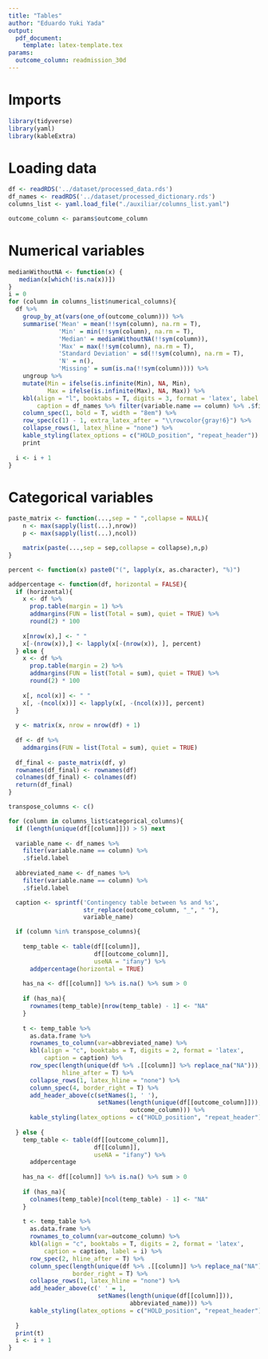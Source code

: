 ```yaml
---
title: "Tables"
author: "Eduardo Yuki Yada"
output: 
  pdf_document:
    template: latex-template.tex
params:
  outcome_column: readmission_30d
---
```


# Imports

```r
library(tidyverse)
library(yaml)
library(kableExtra)
```

# Loading data

```r
df <- readRDS('../dataset/processed_data.rds') 
df_names <- readRDS('../dataset/processed_dictionary.rds') 
columns_list <- yaml.load_file("./auxiliar/columns_list.yaml")

outcome_column <- params$outcome_column
```

# Numerical variables

```r
medianWithoutNA <- function(x) {
   median(x[which(!is.na(x))])
}
i = 0
for (column in columns_list$numerical_columns){
  df %>%
    group_by_at(vars(one_of(outcome_column))) %>%
    summarise('Mean' = mean(!!sym(column), na.rm = T),
              'Min' = min(!!sym(column), na.rm = T),
              'Median' = medianWithoutNA(!!sym(column)),
              'Max' = max(!!sym(column), na.rm = T),
              'Standard Deviation' = sd(!!sym(column), na.rm = T),
              'N' = n(),
              'Missing' = sum(is.na(!!sym(column)))) %>%
    ungroup %>%
    mutate(Min = ifelse(is.infinite(Min), NA, Min),
           Max = ifelse(is.infinite(Max), NA, Max)) %>%
    kbl(align = "l", booktabs = T, digits = 3, format = 'latex', label = i, 
        caption = df_names %>% filter(variable.name == column) %>% .$field.label) %>%
    column_spec(1, bold = T, width = "8em") %>%
    row_spec(c(1) - 1, extra_latex_after = "\\rowcolor{gray!6}") %>%
    collapse_rows(1, latex_hline = "none") %>%
    kable_styling(latex_options = c("HOLD_position", "repeat_header")) %>%
    print
  
  i <- i + 1
}
```

# Categorical variables

```r
paste_matrix <- function(...,sep = " ",collapse = NULL){
    n <- max(sapply(list(...),nrow))
    p <- max(sapply(list(...),ncol))

    matrix(paste(...,sep = sep,collapse = collapse),n,p)
}
```

```r
percent <- function(x) paste0("(", lapply(x, as.character), "%)")

addpercentage <- function(df, horizontal = FALSE){
  if (horizontal){
    x <- df %>%
      prop.table(margin = 1) %>%
      addmargins(FUN = list(Total = sum), quiet = TRUE) %>%
      round(2) * 100
    
    x[nrow(x),] <- " " 
    x[-(nrow(x)),] <- lapply(x[-(nrow(x)), ], percent)
  } else {
    x <- df %>%
      prop.table(margin = 2) %>%
      addmargins(FUN = list(Total = sum), quiet = TRUE) %>%
      round(2) * 100
    
    x[, ncol(x)] <- " " 
    x[, -(ncol(x))] <- lapply(x[, -(ncol(x))], percent)
  }
  
  y <- matrix(x, nrow = nrow(df) + 1)
  
  df <- df %>%
    addmargins(FUN = list(Total = sum), quiet = TRUE)
  
  df_final <- paste_matrix(df, y)
  rownames(df_final) <- rownames(df)
  colnames(df_final) <- colnames(df)
  return(df_final)
}
```

```r
transpose_columns <- c()

for (column in columns_list$categorical_columns){
  if (length(unique(df[[column]])) > 5) next
  
  variable_name <- df_names %>%
    filter(variable.name == column) %>% 
    .$field.label
  
  abbreviated_name <- df_names %>%
    filter(variable.name == column) %>% 
    .$field.label

  caption <- sprintf('Contingency table between %s and %s', 
                     str_replace(outcome_column, "_", " "),
                     variable_name)

  if (column %in% transpose_columns){
    
    temp_table <- table(df[[column]],
                        df[[outcome_column]],
                        useNA = "ifany") %>%
      addpercentage(horizontal = TRUE) 
    
    has_na <- df[[column]] %>% is.na() %>% sum > 0
    
    if (has_na){
      rownames(temp_table)[nrow(temp_table) - 1] <- "NA"
    }
    
    t <- temp_table %>%
      as.data.frame %>%
      rownames_to_column(var=abbreviated_name) %>%
      kbl(align = "c", booktabs = T, digits = 2, format = 'latex',
          caption = caption) %>%
      row_spec(length(unique(df %>% .[[column]] %>% replace_na("NA"))), 
               hline_after = T) %>%
      collapse_rows(1, latex_hline = "none") %>%
      column_spec(4, border_right = T) %>%
      add_header_above(c(setNames(1, ' '),
                         setNames(length(unique(df[[outcome_column]])),
                                  outcome_column))) %>%
      kable_styling(latex_options = c("HOLD_position", "repeat_header"))
    
  } else { 
    temp_table <- table(df[[outcome_column]], 
                        df[[column]],
                        useNA = "ifany") %>%
      addpercentage
    
    has_na <- df[[column]] %>% is.na() %>% sum > 0
    
    if (has_na){
      colnames(temp_table)[ncol(temp_table) - 1] <- "NA"
    }
    
    t <- temp_table %>%
      as.data.frame %>%
      rownames_to_column(var=outcome_column) %>%
      kbl(align = "c", booktabs = T, digits = 2, format = 'latex',
          caption = caption, label = i) %>%
      row_spec(2, hline_after = T) %>%
      column_spec(length(unique(df %>% .[[column]] %>% replace_na("NA"))) + 1,
                  border_right = T) %>%
      collapse_rows(1, latex_hline = "none") %>%
      add_header_above(c(' ' = 1,
                         setNames(length(unique(df[[column]])),
                                  abbreviated_name))) %>%
      kable_styling(latex_options = c("HOLD_position", "repeat_header")) 
    
  }
  print(t)
  i <- i + 1
}
```

